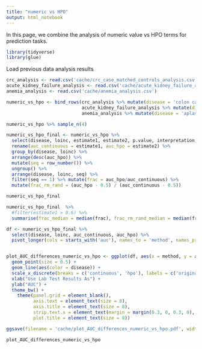 ```yaml
---
title: "numeric vs HPO"
output: html_notebook
---
```


In this page, we combine the analysis of numeric value vs HPO terms for prediction tasks. 

```r
library(tidyverse)
library(glue)
```

Load previous data analysis results
```r
crc_analysis <- read.csv('cache/crc_case_matched_controls_analysis.csv')
acute_kidney_failure_analysis <- read.csv('cache/acute_kidney_failure_analysis.csv')
anemia_analysis <- read.csv('cache/anemia_analysis.csv')
```

```r
numeric_vs_hpo <- bind_rows(crc_analysis %>% mutate(disease = 'colon cancer'), 
                            acute_kidney_failure_analysis %>% mutate(disease = 'acute kidney failure'), 
                            anemia_analysis %>% mutate(disease = 'aplastic anemia'))

numeric_vs_hpo %>% sample_n(4)

numeric_vs_hpo_final <- numeric_vs_hpo %>% 
  select(disease, loinc, estimate1, estimate2, p.value, interpretation, hpotermid) %>% 
  rename(auc_continuous = estimate1, auc_hpo = estimate2) %>% 
  group_by(disease, loinc) %>% 
  arrange(desc(auc_hpo)) %>% 
  mutate(seq = row_number()) %>% 
  ungroup() %>% 
  arrange(disease, loinc, seq) %>% 
  filter(seq == 1) %>% mutate(frac = auc_hpo/auc_continuous) %>% 
  mutate(frac_rm_rand = (auc_hpo - 0.5) / (auc_continuous - 0.5))

numeric_vs_hpo_final
```
```r
numeric_vs_hpo_final  %>% 
  #filter(estimate1 > 0.6) %>%
  summarise(frac_median = median(frac), frac_rm_rand_median = median(frac_rm_rand))
```
```r
df <- numeric_vs_hpo_final %>% 
  select(disease, loinc, auc_continuous, auc_hpo) %>% 
  pivot_longer(cols = starts_with('auc'), names_to = 'method', names_prefix = 'auc_', values_to = 'auc')


plot_AUC_differences_numeric_vs_hpo <- ggplot(df, aes(x = method, y = auc, group = interaction(disease, loinc))) + 
  geom_point(size = 0.5) +
  geom_line(aes(color = disease)) +
  scale_x_discrete(breaks = c('continuous', 'hpo'), labels = c('original numeric value', 'transformed to HPO')) +
  xlab("Use Lab Test Results As") +
  ylab("AUC") +
  theme_bw() + 
    theme(panel.grid = element_blank(),
          axis.text = element_text(size = 8),
          axis.title = element_text(size = 8), 
          strip.text.x = element_text(margin = margin(0.3, 0, 0.3, 0), size = 5),
          plot.title = element_text(size = 8))

ggsave(filename = 'cache/plot_AUC_differences_numeric_vs_hpo.pdf', width = 5, height = 3)

plot_AUC_differences_numeric_vs_hpo
```

